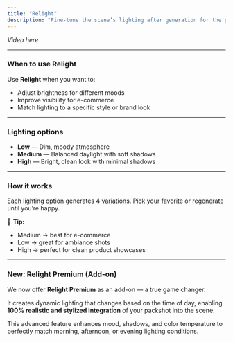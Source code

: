 ```yaml
---
title: "Relight"
description: "Fine-tune the scene’s lighting after generation for the perfect ambiance."
---
```


_Video here_

---

### When to use Relight

Use **Relight** when you want to:

- Adjust brightness for different moods
- Improve visibility for e-commerce
- Match lighting to a specific style or brand look

---

### Lighting options

- **Low** — Dim, moody atmosphere
- **Medium** — Balanced daylight with soft shadows
- **High** — Bright, clean look with minimal shadows

---

### How it works

Each lighting option generates 4 variations. Pick your favorite or regenerate until you’re happy.

🔆 **Tip:**

- Medium → best for e-commerce
- Low → great for ambiance shots
- High → perfect for clean product showcases

---

### New: Relight Premium (Add-on)

We now offer **Relight Premium** as an add-on — a true game changer.

It creates dynamic lighting that changes based on the time of day, enabling **100% realistic and stylized integration** of your packshot into the scene.

This advanced feature enhances mood, shadows, and color temperature to perfectly match morning, afternoon, or evening lighting conditions.